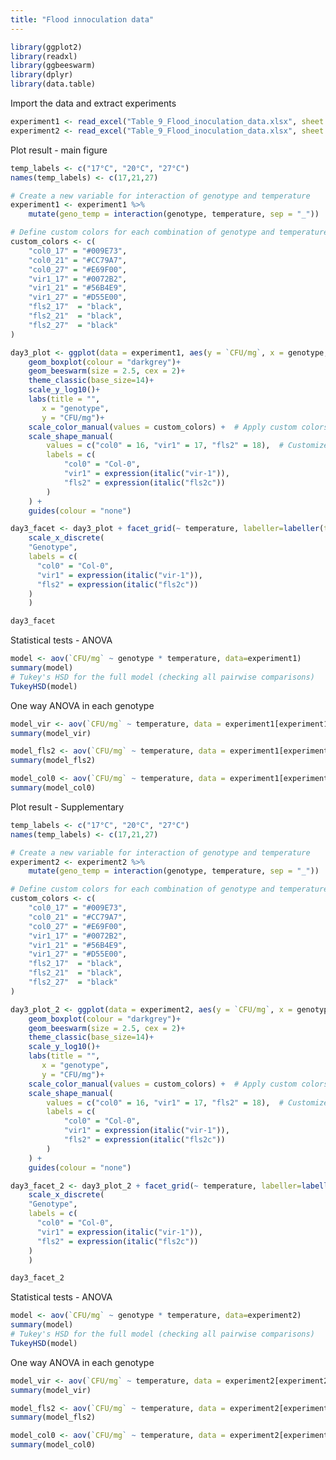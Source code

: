 ```yaml
---
title: "Flood innoculation data"
---
```


```r
library(ggplot2)
library(readxl)
library(ggbeeswarm)
library(dplyr)
library(data.table)
```
Import the data and extract experiments
```r
experiment1 <- read_excel("Table_9_Flood_inoculation_data.xlsx", sheet = 1)
experiment2 <- read_excel("Table_9_Flood_inoculation_data.xlsx", sheet = 2)
```

Plot result - main figure
```r
temp_labels <- c("17°C", "20°C", "27°C")
names(temp_labels) <- c(17,21,27)

# Create a new variable for interaction of genotype and temperature
experiment1 <- experiment1 %>%
    mutate(geno_temp = interaction(genotype, temperature, sep = "_"))

# Define custom colors for each combination of genotype and temperature
custom_colors <- c(
    "col0_17" = "#009E73",
    "col0_21" = "#CC79A7",
    "col0_27" = "#E69F00",  
    "vir1_17" = "#0072B2",
    "vir1_21" = "#56B4E9",
    "vir1_27" = "#D55E00",
    "fls2_17"  = "black",
    "fls2_21"  = "black",
    "fls2_27"  = "black" 
)

day3_plot <- ggplot(data = experiment1, aes(y = `CFU/mg`, x = genotype, group = genotype, colour = geno_temp, shape = genotype))+
    geom_boxplot(colour = "darkgrey")+
    geom_beeswarm(size = 2.5, cex = 2)+
    theme_classic(base_size=14)+
    scale_y_log10()+
    labs(title = "",
       x = "genotype",
       y = "CFU/mg")+
    scale_color_manual(values = custom_colors) +  # Apply custom colors
    scale_shape_manual(
        values = c("col0" = 16, "vir1" = 17, "fls2" = 18),  # Customize shape types
        labels = c(
            "col0" = "Col-0",
            "vir1" = expression(italic("vir-1")),
            "fls2" = expression(italic("fls2c"))
        )
    ) +
    guides(colour = "none")

day3_facet <- day3_plot + facet_grid(~ temperature, labeller=labeller(temperature = temp_labels))+
    scale_x_discrete(
    "Genotype",
    labels = c(
      "col0" = "Col-0",
      "vir1" = expression(italic("vir-1")),
      "fls2" = expression(italic("fls2c"))
    )
    )

day3_facet
```

Statistical tests - ANOVA
```r
model <- aov(`CFU/mg` ~ genotype * temperature, data=experiment1)
summary(model)
# Tukey's HSD for the full model (checking all pairwise comparisons)
TukeyHSD(model)
```
One way ANOVA in each genotype
```r
model_vir <- aov(`CFU/mg` ~ temperature, data = experiment1[experiment1$genotype == "vir1", ])
summary(model_vir)
```
```r
model_fls2 <- aov(`CFU/mg` ~ temperature, data = experiment1[experiment1$genotype == "fls2", ])
summary(model_fls2)
```
```r
model_col0 <- aov(`CFU/mg` ~ temperature, data = experiment1[experiment1$genotype == "col0", ])
summary(model_col0)
```

Plot result - Supplementary
```r
temp_labels <- c("17°C", "20°C", "27°C")
names(temp_labels) <- c(17,21,27)

# Create a new variable for interaction of genotype and temperature
experiment2 <- experiment2 %>%
    mutate(geno_temp = interaction(genotype, temperature, sep = "_"))

# Define custom colors for each combination of genotype and temperature
custom_colors <- c(
    "col0_17" = "#009E73",
    "col0_21" = "#CC79A7",
    "col0_27" = "#E69F00",  
    "vir1_17" = "#0072B2",
    "vir1_21" = "#56B4E9",
    "vir1_27" = "#D55E00",
    "fls2_17"  = "black",
    "fls2_21"  = "black",
    "fls2_27"  = "black" 
)

day3_plot_2 <- ggplot(data = experiment2, aes(y = `CFU/mg`, x = genotype, group = genotype, colour = geno_temp, shape = genotype))+
    geom_boxplot(colour = "darkgrey")+
    geom_beeswarm(size = 2.5, cex = 2)+
    theme_classic(base_size=14)+
    scale_y_log10()+
    labs(title = "",
       x = "genotype",
       y = "CFU/mg")+
    scale_color_manual(values = custom_colors) +  # Apply custom colors
    scale_shape_manual(
        values = c("col0" = 16, "vir1" = 17, "fls2" = 18),  # Customize shape types
        labels = c(
            "col0" = "Col-0",
            "vir1" = expression(italic("vir-1")),
            "fls2" = expression(italic("fls2c"))
        )
    ) +
    guides(colour = "none")

day3_facet_2 <- day3_plot_2 + facet_grid(~ temperature, labeller=labeller(temperature = temp_labels))+
    scale_x_discrete(
    "Genotype",
    labels = c(
      "col0" = "Col-0",
      "vir1" = expression(italic("vir-1")),
      "fls2" = expression(italic("fls2c"))
    )
    )

day3_facet_2
```


Statistical tests - ANOVA
```r
model <- aov(`CFU/mg` ~ genotype * temperature, data=experiment2)
summary(model)
# Tukey's HSD for the full model (checking all pairwise comparisons)
TukeyHSD(model)
```
One way ANOVA in each genotype
```r
model_vir <- aov(`CFU/mg` ~ temperature, data = experiment2[experiment2$genotype == "vir1", ])
summary(model_vir)
```
```r
model_fls2 <- aov(`CFU/mg` ~ temperature, data = experiment2[experiment2$genotype == "fls2", ])
summary(model_fls2)
```
```r
model_col0 <- aov(`CFU/mg` ~ temperature, data = experiment2[experiment2$genotype == "col0", ])
summary(model_col0)
```
